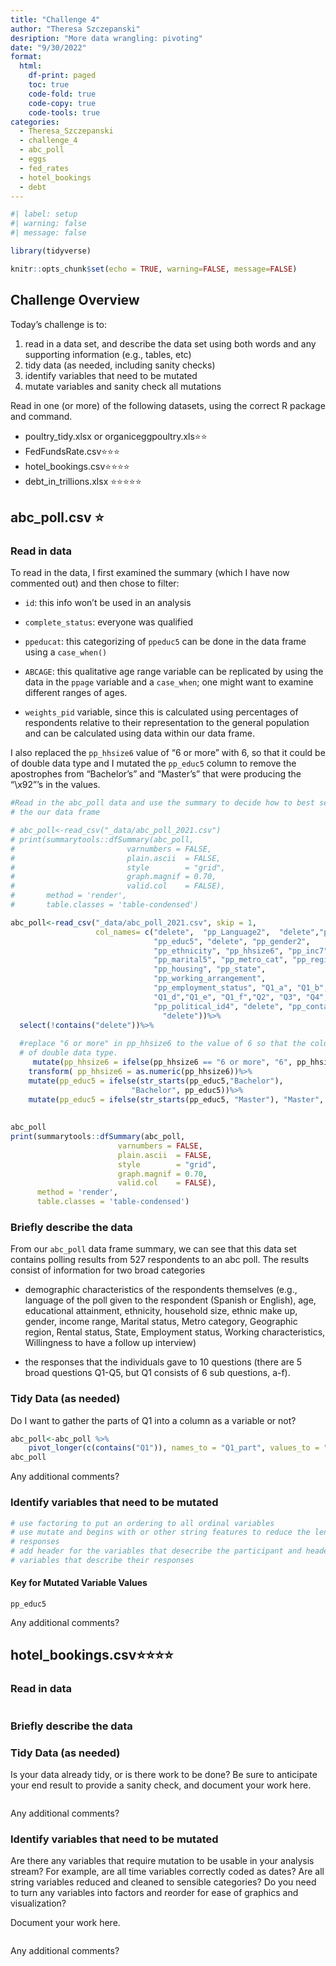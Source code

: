 ```yaml
---
title: "Challenge 4"
author: "Theresa Szczepanski"
desription: "More data wrangling: pivoting"
date: "9/30/2022"
format:
  html:
    df-print: paged
    toc: true
    code-fold: true
    code-copy: true
    code-tools: true
categories:
  - Theresa_Szczepanski
  - challenge_4
  - abc_poll
  - eggs
  - fed_rates
  - hotel_bookings
  - debt
---
```


```r
#| label: setup
#| warning: false
#| message: false

library(tidyverse)

knitr::opts_chunk$set(echo = TRUE, warning=FALSE, message=FALSE)
```

## Challenge Overview

Today's challenge is to:

1)  read in a data set, and describe the data set using both words and any supporting information (e.g., tables, etc)
2)  tidy data (as needed, including sanity checks)
3)  identify variables that need to be mutated
4)  mutate variables and sanity check all mutations

Read in one (or more) of the following datasets, using the correct R package and command.


-   poultry_tidy.xlsx or organiceggpoultry.xls⭐⭐
-   FedFundsRate.csv⭐⭐⭐
-   hotel_bookings.csv⭐⭐⭐⭐
-   debt_in_trillions.xlsx ⭐⭐⭐⭐⭐


::: panel-tabset
##  abc_poll.csv ⭐
### Read in data
To read in the data, I first examined the summary (which I have now commented
out) and then chose to filter:

- `id`: this info won't be used in an analysis
- `complete_status`: everyone was qualified
- `ppeducat`: this categorizing of `ppeduc5` can be done in the data frame
using a `case_when()`
- `ABCAGE`: this qualitative age range variable can be replicated by using the
data in the `ppage` variable and a `case_when`; one might want to examine 
different ranges of ages.

- `weights_pid` variable, since this is calculated using percentages of
 respondents relative to their representation to the general population and can
 be calculated using data within our data frame.
 
 I also replaced the `pp_hhsize6` value of "6 or more" with 6, so that it could
 be of double data type and I mutated the `pp_educ5` column to remove the
 apostrophes from "Bachelor's" and "Master's" that were producing the "\\x92"'s 
 in the values.


```r
#Read in the abc_poll data and use the summary to decide how to best set up
# the our data frame

# abc_poll<-read_csv("_data/abc_poll_2021.csv")
# print(summarytools::dfSummary(abc_poll,
#                         varnumbers = FALSE,
#                         plain.ascii  = FALSE, 
#                         style        = "grid", 
#                         graph.magnif = 0.70, 
#                         valid.col    = FALSE),
#       method = 'render',
#       table.classes = 'table-condensed')

abc_poll<-read_csv("_data/abc_poll_2021.csv", skip = 1,  
                   col_names= c("delete",  "pp_Language2",  "delete","pp_age", 
                                "pp_educ5", "delete", "pp_gender2", 
                                "pp_ethnicity", "pp_hhsize6", "pp_inc7", 
                                "pp_marital5", "pp_metro_cat", "pp_region4",
                                "pp_housing", "pp_state", 
                                "pp_working_arrangement", 
                                "pp_employment_status", "Q1_a", "Q1_b", "Q1_c", 
                                "Q1_d","Q1_e", "Q1_f","Q2", "Q3", "Q4", "Q5", 
                                "pp_political_id4", "delete", "pp_contact2",  
                                  "delete"))%>%
  select(!contains("delete"))%>%
  
  #replace "6 or more" in pp_hhsize6 to the value of 6 so that the column can be
  # of double data type.
     mutate(pp_hhsize6 = ifelse(pp_hhsize6 == "6 or more", "6", pp_hhsize6)) %>%
    transform( pp_hhsize6 = as.numeric(pp_hhsize6))%>%
    mutate(pp_educ5 = ifelse(str_starts(pp_educ5,"Bachelor"), 
                           "Bachelor", pp_educ5))%>%
    mutate(pp_educ5 = ifelse(str_starts(pp_educ5, "Master"), "Master", pp_educ5))
  
  
abc_poll
print(summarytools::dfSummary(abc_poll,
                        varnumbers = FALSE,
                        plain.ascii  = FALSE,
                        style        = "grid",
                        graph.magnif = 0.70,
                        valid.col    = FALSE),
      method = 'render',
      table.classes = 'table-condensed')
```

### Briefly describe the data
From our `abc_poll` data frame summary, we can see that this data set
contains polling results from 527 respondents to an abc poll. The results
consist of information for two broad categories

- demographic characteristics of 
the respondents themselves (e.g., language of the poll given to the respondent
(Spanish or English), age, educational attainment, ethnicity, household size,
ethnic make up, gender, income range, Marital status, Metro category, 
Geographic region, Rental status, State, Employment status, 
Working characteristics, Willingness to have a follow up interview)

- the responses that the individuals gave to 10
questions (there are 5 broad questions Q1-Q5, but Q1 consists of 6 
sub questions, a-f).

### Tidy Data (as needed)

Do I want to gather the parts of Q1 into a column as a variable or not?

```r
abc_poll<-abc_poll %>%
    pivot_longer(c(contains("Q1")), names_to = "Q1_part", values_to = "Q1_response")
abc_poll

```

Any additional comments?

::: panel-tabset

### Identify variables that need to be mutated



```r
# use factoring to put an ordering to all ordinal variables
# use mutate and begins with or other string features to reduce the lengthy
# responses
# add header for the variables that desecribe the participant and header to 
# variables that describe their responses

```
#### Key for Mutated Variable Values
  `pp_educ5`
  
:::

Any additional comments?

##  hotel_bookings.csv⭐⭐⭐⭐
### Read in data


```r


```

### Briefly describe the data

### Tidy Data (as needed)

Is your data already tidy, or is there work to be done? Be sure to anticipate your end result to provide a sanity check, and document your work here.

```r


```

Any additional comments?

### Identify variables that need to be mutated

Are there any variables that require mutation to be usable in your analysis stream? For example, are all time variables correctly coded as dates? Are all string variables reduced and cleaned to sensible categories? Do you need to turn any variables into factors and reorder for ease of graphics and visualization?

Document your work here.

```r

```

Any additional comments?
:::
